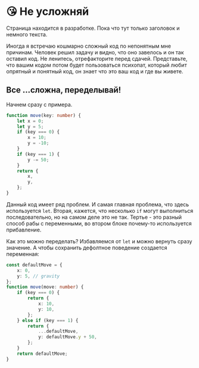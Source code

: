 
# 😘 Не усложняй

<Callout>
Страница находится в разработке. Пока что тут только заголовок и немного текста.
</Callout>

Иногда я встречаю кошмарно сложный код по непонятным мне причинам. Человек решил задачу и видно, что оно завелось и он так оставил код. Не ленитесь, отрефакторите перед сдачей. Представьте, что вашим кодом потом будет пользоваться психопат, который любит опрятный и понятный код, он знает что это ваш код и где вы живете.

## Все ...сложна, переделывай!

Начнем сразу с примера.

```ts
function move(key: number) {
    let x = 0;
    let y = 5;
    if (key === 0) {
        x = 10;
        y = -10;
    }
    if (key === 1) {
        y -= 50;
    }
    return {
        x,
        y,
    };
}
```

Данный код имеет ряд проблем. И самая главная проблема, что здесь используется `let`. Вторая, кажется, что несколько `if` могут выполниться последовательно, но на самом деле это не так. Тертье - это разный способ рабы с переменными, во втором блоке почему-то используется прибавление.

Как это можно переделать? Избавляемся от `let` и можно вернуть сразу значение. А чтобы сохранить дефолтное поведение создается переменная:

```ts
const defaultMove = {
    x: 0,
    y: 5, // gravity
};
function move(move: number) {
    if (key === 0) {
        return {
            x: 10,
            y: 10,
        };
    } else if (key === 1) {
        return {
            ...defaultMove,
            y: defaultMove.y + 50,
        };
    }
    return defaultMove;
}
```
